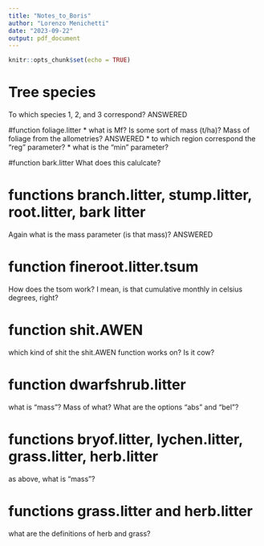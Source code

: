 ```yaml
---
title: "Notes_to_Boris"
author: "Lorenzo Menichetti"
date: "2023-09-22"
output: pdf_document
---
```


```r
knitr::opts_chunk$set(echo = TRUE)
```

# Tree species
To which species 1, 2, and 3 correspond? ANSWERED

#function foliage.litter
* what is Mf? Is some sort of mass (t/ha)? Mass of foliage from the allometries? ANSWERED
* to which region correspond the "reg" parameter?
* what is the "min" parameter?

#function bark.litter
What does this calulcate?


# functions branch.litter, stump.litter, root.litter, bark litter
Again what is the mass parameter (is that mass)? ANSWERED

# function fineroot.litter.tsum
How does the tsom work? I mean, is that cumulative monthly in celsius degrees, right?

# function shit.AWEN
which kind of shit the shit.AWEN function works on? Is it cow?

# function dwarfshrub.litter
what is "mass"? Mass of what? What are the options "abs" and "bel"?

# functions bryof.litter, lychen.litter, grass.litter, herb.litter
as above, what is "mass"?

# functions grass.litter and herb.litter
what are the definitions of herb and grass?
